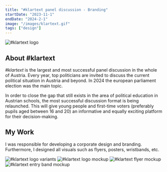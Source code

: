 ```yaml
---
title: "#klartext panel discussion - Branding"
startDate: "2023-11-1"
endDate: "2024-2-1"
image: "/images/klartext.gif"
tags: ["design"]
---
```


![#klartext logo](/images/klartext_logo.svg)

## About #klartext

*#klartext* is the largest and most successful panel discussion in the whole of Austria. Every year, top politicians are invited to discuss the current political situation in Austria and beyond. In 2024 the european parliament election was the main topic. 

In order to close the gap that still exists in the area of political education in Austrian schools, the most successful discussion format is being relaunched. This will give young people and first-time voters (preferably pupils aged between 16 and 20) an informative and equally exciting platform for their decision-making.

## My Work

I was responsible for developing a corporate design and branding. Furthermore, I designed all visuals such as flyers, posters, wristbands, etc.

![#klartext logo variants](/images/klartext_logo_variants.svg)
![#klartext logo mockup](/images/klartext_logo_mockup.webp)
![#klartext flyer mockup](/images/klartext_flyer_mockup.webp)
![#klartext entry band mockup](/images/klartext_entry_band_mockup.webp)